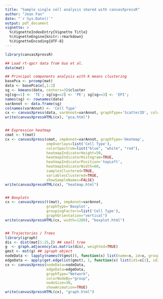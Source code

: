 ```yaml
---
title: "Sample single cell analysis shared with canvasXpressR"
author: "Jean Fan"
date: "`r Sys.Date()`"
output: pdf_document
vignette: >
  %\VignetteIndexEntry{Vignette Title}
  %\VignetteEngine{knitr::rmarkdown}
  %\VignetteEncoding{UTF-8}
---
```


```r
library(canvasXpressR)

## Load rt-qpcr data from Guo et al.
data(mat)

## Principal components analysis with K means clustering
basePca <- prcomp(mat)
data <- basePca$x[,1:2]
sg <- kmeans(data, centers=3)$cluster
sg[sg==1] <- 'TE'; sg[sg==2] <- 'PE'; sg[sg==3] <- 'EPI';
names(sg) <- rownames(data)
varAnnot <- data.frame(sg)
colnames(varAnnot) <- 'Cell Type'
cx <- canvasXpress(data, varAnnot=varAnnot, graphType='Scatter2D', colorBy='Cell Type')
write(canvasXpressHTML(cx), "pca.html")


## Expression heatmap
cmat <- t(mat)
cx <- canvasXpress(cmat, smpAnnot=varAnnot, graphType='Heatmap', 
                   smpOverlays=list('Cell Type'), 
                   colorSpectrum=list("blue", "white", "red"),
                   heatmapIndicatorHeight=50,
                   heatmapIndicatorHistogram=TRUE,
                   heatmapIndicatorPosition='topLeft',
                   heatmapIndicatorWidth=60,
                   samplesClustered=TRUE,
                   variablesClustered=TRUE,
                   showSampleNames=FALSE)
write(canvasXpressHTML(cx), "heatmap.html")


## Boxplots
cx <- canvasXpress(t(mat), smpAnnot=varAnnot, 
                   graphType='Boxplot', 
                   groupingFactors=list('Cell Type'), 
                   graphOrientation="vertical")
write(canvasXpressHTML(cx, width=1200), "boxplot.html")


## Trajectories / Trees
library(igraph)
dis <- dist(mat[1:25,]) ## small tree
g  <- graph.adjacency(as.matrix(dis), weighted=TRUE)
gmst <- mst(g) ## igraph object
nodeData <- lapply(names(V(gmst)), function(x) list(name=x, id=x, group=sg[x]))
edgeData <- apply(get.edgelist(gmst), 1, function(x) list(id1=x[1], id2=x[2]))
cx <- canvasXpress(nodeData=nodeData, 
                   edgeData=edgeData,
                   graphType="Network", 
                   colorNodeBy="group",
                   nodeSize=30,
                   showAnimation=TRUE)
write(canvasXpressHTML(cx), "graph.html")

```

